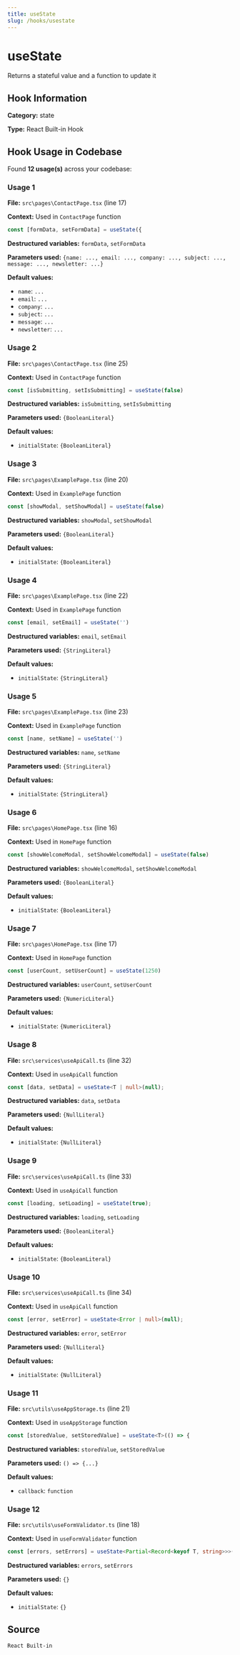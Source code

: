 ```yaml
---
title: useState
slug: /hooks/usestate
---
```


# useState

Returns a stateful value and a function to update it

## Hook Information

**Category:** state

**Type:** React Built-in Hook


## Hook Usage in Codebase

Found **12 usage(s)** across your codebase:

### Usage 1

**File:** `src\pages\ContactPage.tsx` (line 17)

**Context:** Used in `ContactPage` function

```typescript
const [formData, setFormData] = useState({
```

**Destructured variables:** `formData`, `setFormData`

**Parameters used:** `{name: ..., email: ..., company: ..., subject: ..., message: ..., newsletter: ...}`

**Default values:**

- `name`: `...`
- `email`: `...`
- `company`: `...`
- `subject`: `...`
- `message`: `...`
- `newsletter`: `...`

### Usage 2

**File:** `src\pages\ContactPage.tsx` (line 25)

**Context:** Used in `ContactPage` function

```typescript
const [isSubmitting, setIsSubmitting] = useState(false)
```

**Destructured variables:** `isSubmitting`, `setIsSubmitting`

**Parameters used:** `{BooleanLiteral}`

**Default values:**

- `initialState`: `{BooleanLiteral}`

### Usage 3

**File:** `src\pages\ExamplePage.tsx` (line 20)

**Context:** Used in `ExamplePage` function

```typescript
const [showModal, setShowModal] = useState(false)
```

**Destructured variables:** `showModal`, `setShowModal`

**Parameters used:** `{BooleanLiteral}`

**Default values:**

- `initialState`: `{BooleanLiteral}`

### Usage 4

**File:** `src\pages\ExamplePage.tsx` (line 22)

**Context:** Used in `ExamplePage` function

```typescript
const [email, setEmail] = useState('')
```

**Destructured variables:** `email`, `setEmail`

**Parameters used:** `{StringLiteral}`

**Default values:**

- `initialState`: `{StringLiteral}`

### Usage 5

**File:** `src\pages\ExamplePage.tsx` (line 23)

**Context:** Used in `ExamplePage` function

```typescript
const [name, setName] = useState('')
```

**Destructured variables:** `name`, `setName`

**Parameters used:** `{StringLiteral}`

**Default values:**

- `initialState`: `{StringLiteral}`

### Usage 6

**File:** `src\pages\HomePage.tsx` (line 16)

**Context:** Used in `HomePage` function

```typescript
const [showWelcomeModal, setShowWelcomeModal] = useState(false)
```

**Destructured variables:** `showWelcomeModal`, `setShowWelcomeModal`

**Parameters used:** `{BooleanLiteral}`

**Default values:**

- `initialState`: `{BooleanLiteral}`

### Usage 7

**File:** `src\pages\HomePage.tsx` (line 17)

**Context:** Used in `HomePage` function

```typescript
const [userCount, setUserCount] = useState(1250)
```

**Destructured variables:** `userCount`, `setUserCount`

**Parameters used:** `{NumericLiteral}`

**Default values:**

- `initialState`: `{NumericLiteral}`

### Usage 8

**File:** `src\services\useApiCall.ts` (line 32)

**Context:** Used in `useApiCall` function

```typescript
const [data, setData] = useState<T | null>(null);
```

**Destructured variables:** `data`, `setData`

**Parameters used:** `{NullLiteral}`

**Default values:**

- `initialState`: `{NullLiteral}`

### Usage 9

**File:** `src\services\useApiCall.ts` (line 33)

**Context:** Used in `useApiCall` function

```typescript
const [loading, setLoading] = useState(true);
```

**Destructured variables:** `loading`, `setLoading`

**Parameters used:** `{BooleanLiteral}`

**Default values:**

- `initialState`: `{BooleanLiteral}`

### Usage 10

**File:** `src\services\useApiCall.ts` (line 34)

**Context:** Used in `useApiCall` function

```typescript
const [error, setError] = useState<Error | null>(null);
```

**Destructured variables:** `error`, `setError`

**Parameters used:** `{NullLiteral}`

**Default values:**

- `initialState`: `{NullLiteral}`

### Usage 11

**File:** `src\utils\useAppStorage.ts` (line 21)

**Context:** Used in `useAppStorage` function

```typescript
const [storedValue, setStoredValue] = useState<T>(() => {
```

**Destructured variables:** `storedValue`, `setStoredValue`

**Parameters used:** `() => {...}`

**Default values:**

- `callback`: `function`

### Usage 12

**File:** `src\utils\useFormValidator.ts` (line 18)

**Context:** Used in `useFormValidator` function

```typescript
const [errors, setErrors] = useState<Partial<Record<keyof T, string>>>({});
```

**Destructured variables:** `errors`, `setErrors`

**Parameters used:** `{}`

**Default values:**

- `initialState`: `{}`



## Source
`React Built-in`